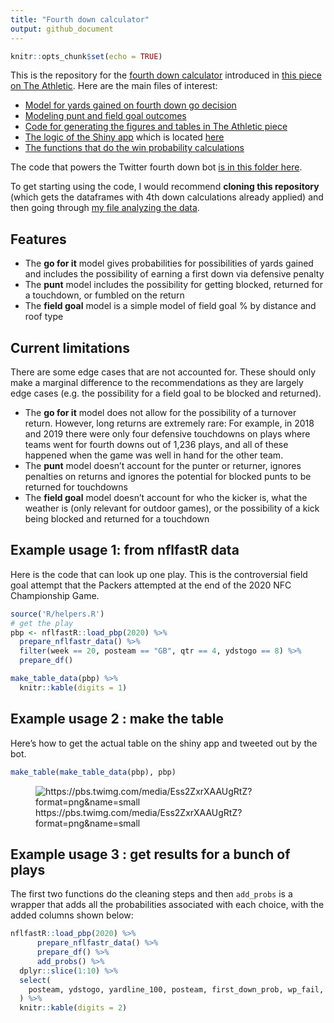 ```yaml
---
title: "Fourth down calculator"
output: github_document
---
```


```r
knitr::opts_chunk$set(echo = TRUE)
```

This is the repository for the [fourth down calculator](https://rbsdm.com/stats/fourth_calculator) introduced in [this piece on The Athletic](https://theathletic.com/2144214/2020/10/28/nfl-fourth-down-decisions-the-math-behind-the-leagues-new-aggressiveness/). Here are the main files of interest:

* [Model for yards gained on fourth down go decision](https://github.com/guga31bb/fourth_calculator/blob/main/R/_go_for_it_model.R)
* [Modeling punt and field goal outcomes](https://github.com/guga31bb/fourth_calculator/blob/main/R/punts.R)
* [Code for generating the figures and tables in The Athletic piece](https://github.com/guga31bb/fourth_calculator/blob/main/R/_the_athletic_post.R)
* [The logic of the Shiny app](https://github.com/guga31bb/fourth_calculator/blob/main/app.R) which is located [here](https://rbsdm.com/stats/fourth_calculator/)
* [The functions that do the win probability calculations](https://github.com/guga31bb/fourth_calculator/blob/main/R/helpers.R)

The code that powers the Twitter fourth down bot [is in this folder here](https://github.com/guga31bb/fourth_calculator/tree/main/bot).

To get starting using the code, I would recommend **cloning this repository** (which gets the dataframes with 4th down calculations already applied) and then going through [my file analyzing the  data](https://github.com/guga31bb/fourth_calculator/blob/main/R/season_numbers.R).

## Features

* The **go for it** model gives probabilities for possibilities of yards gained and includes the possibility of earning a first down via defensive penalty
* The **punt** model includes the possibility for getting blocked, returned for a touchdown, or fumbled on the return
* The **field goal** model is a simple model of field goal % by distance and roof type

## Current limitations

There are some edge cases that are not accounted for. These should only make a marginal difference to the recommendations as they are largely edge cases (e.g. the possibility for a field goal to be blocked and returned).

* The **go for it** model does not allow for the possibility of a turnover return. However, long returns are extremely rare: For example, in 2018 and 2019 there were only four defensive touchdowns on plays where teams went for fourth downs out of 1,236 plays, and all of these happened when the game was well in hand for the other team.
* The **punt** model doesn’t account for the punter or returner, ignores penalties on returns and ignores the potential for blocked punts to be returned for touchdowns
* The **field goal** model doesn’t account for who the kicker is, what the weather is (only relevant for outdoor games), or the possibility of a kick being blocked and returned for a touchdown

## Example usage 1: from nflfastR data

Here is the code that can look up one play. This is the controversial field goal attempt that the Packers attempted at the end of the 2020 NFC Championship Game.

```r
source('R/helpers.R')
# get the play
pbp <- nflfastR::load_pbp(2020) %>%
  prepare_nflfastr_data() %>%
  filter(week == 20, posteam == "GB", qtr == 4, ydstogo == 8) %>%
  prepare_df()

make_table_data(pbp) %>%
  knitr::kable(digits = 1)
```

## Example usage 2 : make the table

Here's how to get the actual table on the shiny app and tweeted out by the bot.
```r
make_table(make_table_data(pbp), pbp)
```

![https://pbs.twimg.com/media/Ess2ZxrXAAUgRtZ?format=png&name=small](https://pbs.twimg.com/media/Ess2ZxrXAAUgRtZ?format=png&name=small)

## Example usage 3 : get results for a bunch of plays

The first two functions do the cleaning steps and then `add_probs` is a wrapper that adds all the probabilities associated with each choice, with the added columns shown below:

```r
nflfastR::load_pbp(2020) %>%
      prepare_nflfastr_data() %>%
      prepare_df() %>%
      add_probs() %>%
  dplyr::slice(1:10) %>%
  select(
    posteam, ydstogo, yardline_100, posteam, first_down_prob, wp_fail, wp_succeed, go_wp, fg_make_prob, miss_fg_wp, make_fg_wp, fg_wp, punt_wp
  ) %>%
  knitr::kable(digits = 2)
```




